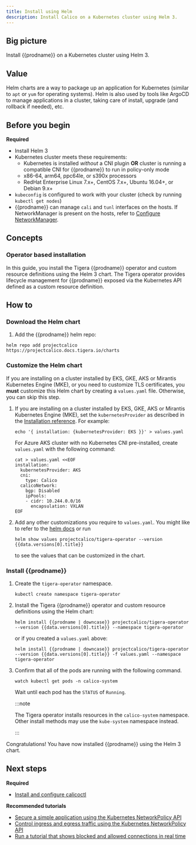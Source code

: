 ```yaml
---
title: Install using Helm
description: Install Calico on a Kubernetes cluster using Helm 3.
---
```


## Big picture

Install {{prodname}} on a Kubernetes cluster using Helm 3.

## Value

Helm charts are a way to package up an application for Kubernetes (similar to `apt` or `yum` for operating systems). Helm is also used by tools like ArgoCD to manage applications in a cluster, taking care of install, upgrade (and rollback if needed), etc.

## Before you begin
**Required**

- Install Helm 3
- Kubernetes cluster meets these requirements:
  - Kubernetes is installed *without* a CNI plugin **OR** cluster is running a compatible CNI for {{prodname}} to run in policy-only mode
  - x86-64, arm64, ppc64le, or s390x processors
  - RedHat Enterprise Linux 7.x+, CentOS 7.x+, Ubuntu 16.04+, or Debian 9.x+
- `kubeconfig` is configured to work with your cluster (check by running `kubectl get nodes`)
- {{prodname}} can manage `cali` and `tunl` interfaces on the hosts.
  If NetworkManager is present on the hosts, refer to
  [Configure NetworkManager](../../maintenance/troubleshoot/troubleshooting.mdx#configure-networkmanager).

## Concepts

### Operator based installation

In this guide, you install the Tigera {{prodname}} operator and custom resource definitions using the Helm 3 chart. The Tigera operator provides lifecycle management for {{prodname}} exposed via the Kubernetes API defined as a custom resource definition.

## How to

### Download the Helm chart

1. Add the {{prodname}} helm repo:

```
helm repo add projectcalico https://projectcalico.docs.tigera.io/charts
```

### Customize the Helm chart

If you are installing on a cluster installed by EKS, GKE, AKS or Mirantis Kubernetes Engine (MKE), or you need to customize TLS certificates, you **must** customize this Helm chart by creating a `values.yaml` file. Otherwise, you can skip this step.

1. If you are installing on a cluster installed by EKS, GKE, AKS or Mirantis Kubernetes Engine (MKE), set the `kubernetesProvider` as described in the [Installation reference](../../reference/installation/api#operator.tigera.io/v1.Provider).  For example:

   ```
   echo '{ installation: {kubernetesProvider: EKS }}' > values.yaml
   ```
   For Azure AKS cluster with no Kubernetes CNI pre-installed, create `values.yaml` with the following command:
   ```
   cat > values.yaml <<EOF
   installation:
     kubernetesProvider: AKS
     cni:
       type: Calico
     calicoNetwork:
       bgp: Disabled
       ipPools:
       - cidr: 10.244.0.0/16
         encapsulation: VXLAN
   EOF
   ```

1. Add any other customizations you require to `values.yaml`.  You might like to refer to the [helm docs](https://helm.sh/docs/) or run

   ```
   helm show values projectcalico/tigera-operator --version {{data.versions[0].title}}
   ```

   to see the values that can be customized in the chart.

### Install {{prodname}}

1. Create the `tigera-operator` namespace.

   ```
   kubectl create namespace tigera-operator
   ```

1. Install the Tigera {{prodname}} operator and custom resource definitions using the Helm chart:

   ```
   helm install {{prodname | downcase}} projectcalico/tigera-operator --version {{data.versions[0].title}} --namespace tigera-operator
   ```

   or if you created a `values.yaml` above:

   ```
   helm install {{prodname | downcase}} projectcalico/tigera-operator --version {{data.versions[0].title}} -f values.yaml --namespace tigera-operator
   ```

1. Confirm that all of the pods are running with the following command.

   ```
   watch kubectl get pods -n calico-system
   ```

   Wait until each pod has the `STATUS` of `Running`.

   :::note

   The Tigera operator installs resources in the `calico-system` namespace. Other install methods may use
   the `kube-system` namespace instead.
   
   :::

Congratulations! You have now installed {{prodname}} using the Helm 3 chart.

## Next steps

**Required**
- [Install and configure calicoctl](../../maintenance/clis/calicoctl/install.mdx)

**Recommended tutorials**
- [Secure a simple application using the Kubernetes NetworkPolicy API](../../security/tutorials/kubernetes-policy-basic)
- [Control ingress and egress traffic using the Kubernetes NetworkPolicy API](../../security/tutorials/kubernetes-policy-advanced)
- [Run a tutorial that shows blocked and allowed connections in real time](../../security/tutorials/kubernetes-policy-demo/kubernetes-demo)
